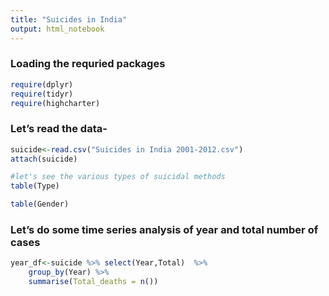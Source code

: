 ```yaml
---
title: "Suicides in India"
output: html_notebook
---
```



### Loading the requried packages

```r
require(dplyr)
require(tidyr)
require(highcharter)


```



### Let's read the data-

```r

suicide<-read.csv("Suicides in India 2001-2012.csv")
attach(suicide)

#let's see the various types of suicidal methods
table(Type)

table(Gender)

```

### Let's do some time series analysis of year and total number of cases

```r

year_df<-suicide %>% select(Year,Total)  %>% 
    group_by(Year) %>% 
    summarise(Total_deaths = n())
```

